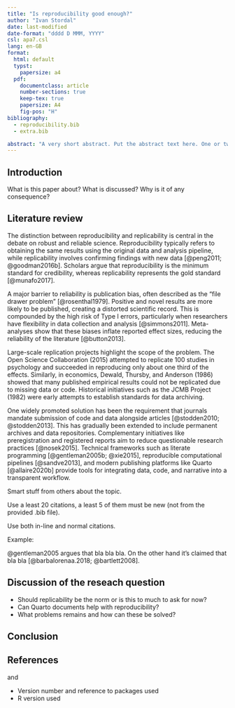 ```yaml
---
title: "Is reproducibility good enough?"
author: "Ivan Stordal"
date: last-modified
date-format: "dddd D MMM, YYYY"
csl: apa7.csl
lang: en-GB
format:
  html: default
  typst:
    papersize: a4
  pdf:
    documentclass: article
    number-sections: true
    keep-tex: true
    papersize: A4
    fig-pos: "H"
bibliography: 
  - reproducibility.bib
  - extra.bib

abstract: "A very short abstract. Put the abstract text here. One or two paragraphs summarising what follows below."
---
```


## Introduction

What is this paper about?
What is discussed?
Why is it of any consequence?

## Literature review

The distinction between reproducibility and replicability is central in the debate on robust and reliable science. Reproducibility typically refers to obtaining the same results using the original data and analysis pipeline, while replicability involves confirming findings with new data [@peng2011; @goodman2016b]. Scholars argue that reproducibility is the minimum standard for credibility, whereas replicability represents the gold standard [@munafo2017].

A major barrier to reliability is publication bias, often described as the “file drawer problem” [@rosenthal1979]. Positive and novel results are more likely to be published, creating a distorted scientific record. This is compounded by the high risk of Type I errors, particularly when researchers have flexibility in data collection and analysis [@simmons2011]. Meta-analyses show that these biases inflate reported effect sizes, reducing the reliability of the literature [@button2013].

Large-scale replication projects highlight the scope of the problem. The Open Science Collaboration (2015) attempted to replicate 100 studies in psychology and succeeded in reproducing only about one third of the effects. Similarly, in economics, Dewald, Thursby, and Anderson (1986) showed that many published empirical results could not be replicated due to missing data or code. Historical initiatives such as the JCMB Project (1982) were early attempts to establish standards for data archiving.

One widely promoted solution has been the requirement that journals mandate submission of code and data alongside articles [@stodden2010; @stodden2013]. This has gradually been extended to include permanent archives and data repositories. Complementary initiatives like preregistration and registered reports aim to reduce questionable research practices [@nosek2015]. Technical frameworks such as literate programming [@gentleman2005b; @xie2015], reproducible computational pipelines [@sandve2013], and modern publishing platforms like Quarto [@allaire2020b] provide tools for integrating data, code, and narrative into a transparent workflow.

Smart stuff from others about the topic.

Use a least 20 citations, a least 5 of them must be new (not from the provided .bib file).

Use both in-line and normal citations.

Example:

@gentleman2005 argues that bla bla bla.
On the other hand it's claimed that bla bla [@barbalorenaa.2018; @bartlett2008].

## Discussion of the reseach question

-   Should replicability be the norm or is this to much to ask for now?
-   Can Quarto documents help with reproducibility?
-   What problems remains and how can these be solved?

## Conclusion

## References

and

-   Version number and reference to packages used
-   R version used




